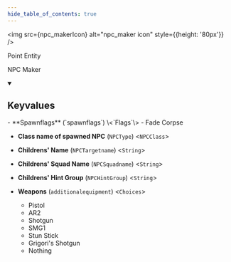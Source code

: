 ```yaml
---
hide_table_of_contents: true
---
```



<img src={npc_makerIcon} alt="npc_maker icon" style={{height: '80px'}} />

Point Entity

NPC Maker

<details open>
<summary><h2>Keyvalues</h2></summary>
- **Spawnflags** (`spawnflags`) \<`Flags`\>
  - Fade Corpse 


- **Class name of spawned NPC** (`NPCType`) \<`NPCClass`\>

- **Childrens' Name** (`NPCTargetname`) \<`String`\>

- **Childrens' Squad Name** (`NPCSquadname`) \<`String`\>

- **Childrens' Hint Group** (`NPCHintGroup`) \<`String`\>

- **Weapons** (`additionalequipment`) \<`Choices`\>
  - Pistol 
  - AR2 
  - Shotgun 
  - SMG1 
  - Stun Stick 
  - Grigori's Shotgun 
  - Nothing 



 </details>

